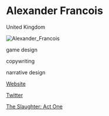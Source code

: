 # Alexander Francois

<Location>

United Kingdom

</Location>

![Alexander_Francois](./images/Alexander_Francois_v1.png)

<Skills>

game design

copywriting

narrative design

</Skills>

<Personal>

[Website](http://www.brainchildstudios.co.uk/)

[Twitter](https://twitter.com/thebrained)

</Personal>



<Games>

[The Slaughter: Act One](https://store.steampowered.com/app/356390/The_Slaughter_Act_One/)

</Games>
